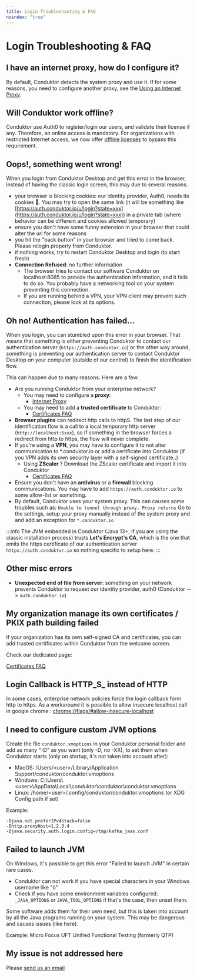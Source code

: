 ```yaml
---
title: Login Troubleshooting & FAQ
noindex: "true"
---
```


# Login Troubleshooting & FAQ

## I have an internet proxy, how do I configure it?

By default, Conduktor detects the system proxy and use it. If for some reasons, you need to configure another proxy, see the [Using an Internet Proxy](/desktop/conduktor-first-steps/login-troubleshooting/internet-proxy).

## Will Conduktor work offline?

Conduktor use Auth0 to register/login our users, and validate their license if any. Therefore, an online access is mandatory. For organizations with restricted Internet access, we now offer [offline licenses](/desktop/conduktor-first-steps/licenses-and-activations/offline-licenses) to bypass this requirement.

## Oops!, something went wrong!

When you login from Conduktor Desktop and get this error in the browser, instead of having the classic login screen, this may due to several reasons.

- your browser is blocking cookies: our identity provider, Auth0, needs its cookies 🍪. You may try to open the same link (it will be something like [https://auth.conduktor.io/u/login?state=xxx](https://auth.conduktor.io/u/login?state=xxx)) in a private tab (where behavior can be different and cookies allowed temporary)
- ensure you don't have some funny extension in your browser that could alter the url for some reasons
- you hit the "back button" in your browser and tried to come back. Please relogin properly from Conduktor.
- if nothing works, try to restart Conduktor Desktop and login (to start fresh)
- **Connection Refused**: no further information
  - The browser tries to contact our software Conduktor on localhost:8085 to provide the authentication information, and it fails to do so. You probably have a networking tool on your system preventing this connection.
  - If you are running behind a VPN, your VPN client may prevent such connection, please look at its options.

## Oh no! Authentication has failed...

When you login, you can stumbled upon this error in your browser. That means that something is either preventing Conduktor to contact our authentication server (`https://auth.conduktor.io`) or the other way around, something is preventing our authentication server to contact Conduktor Desktop on your computer (outside of our control) to finish the identification flow.

This can happen due to many reasons. Here are a few:

- Are you running Conduktor from your enterprise network?
  - You may need to configure a **proxy**:&#x20;
    - [Internet Proxy](/desktop/conduktor-first-steps/login-troubleshooting/internet-proxy)
  - You may need to add a **trusted certificate** to Conduktor:&#x20;
    - [Certificates FAQ](/desktop/conduktor-first-steps/login-troubleshooting/certificates-faq)
- **Browser plugins** can redirect http calls to httpS. The last step of our identification flow is a call to a local temporary http server (`http://localhost:5xxx`), so if something in the browser forces a redirect from http to https, the flow will never complete.
- If you're using a **VPN**, you may have to configure it to not alter communication to \*.conduktor.io or add a certificate into Conduktor (if you VPN adds its own security layer with a self-signed certificate..)
  - Using **ZScaler** ? Download the ZScaler certificate and import it into Conduktor
    - [Certificates FAQ](/desktop/conduktor-first-steps/login-troubleshooting/certificates-faq)
- Ensure you don't have an **antivirus** or a **firewall** blocking communications. You may have to add `https://auth.conduktor.io` to some allow-list or something.
- By default, Conduktor uses your system proxy. This can causes some troubles such as: `Unable to tunnel through proxy. Proxy returns` Go to the settings, setup your proxy manually instead of the system proxy and and add an exception for `*.conduktor.io`

:::info
The JVM embedded in Conduktor (Java 13+, if you are using the classic installation process) trusts
**Let's Encrypt's CA**, which is the one that emits the https certificate of our authentication
server `https://auth.conduktor.io` so nothing specific to setup here.
:::

## Other misc errors

- **Unexpected end of file from server**: something on your network prevents Conduktor to request our identity provider, auth0 (Conduktor --> `auth.conduktor.io`)

## My organization manage its own certificates / PKIX path building failed

If your organization has its own self-signed CA and certificates, you can add trusted certificates within Conduktor from the welcome screen.

Check our dedicated page:&#x20;

[Certificates FAQ](/desktop/conduktor-first-steps/login-troubleshooting/certificates-faq)

## Login Callback is HTTP_S\_ instead of HTTP

In some cases, enterprise network policies force the login callback form http to https. As a workaround it is possible to allow insecure localhost call in google chrome : [chrome://flags/#allow-insecure-localhost](chrome://flags/#allow-insecure-localhost)

## I need to configure custom JVM options

Create the file `conduktor.vmoptions` in your Conduktor personal folder and add as many "-D" as you want (only -D, no -XX), to set them when Conduktor starts (only on startup, it's not taken into account after):

- MacOS: /Users/&#60;user&#62;/Library/Application Support/conduktor/conduktor.vmoptions
- Windows: C:\Users\\&#60;user&#62;\AppData\Local\conduktor\conduktor\conduktor.vmoptions
- Linux: /home/&#60;user&#62;/.config/conduktor/conduktor.vmoptions (or XDG Config path if set)

Example:

```
-Djava.net.preferIPv4Stack=false
-Dhttp.proxyHost=1.2.3.4
-Djava.security.auth.login.config=/tmp/kafka_jaas.conf
```

## Failed to launch JVM

On Windows, it's possible to get this error "Failed to launch JVM" in certain rare cases.

- Conduktor can not work if you have special characters in your Windows username like "ö"
- Check if you have some environment variables configured: `_JAVA_OPTIONS` or `JAVA_TOOL_OPTIONS` if that's the case, then unset them.

Some software adds them for their own need, but this is taken into account by all the Java programs running on your system. This may be dangerous and causes issues (like here).

Example: Micro Focus UFT Unified Functional Testing (formerly QTP)

## My issue is not addressed here

Please [send us an email](mailto:support@conduktor.io?subject=Login%20Troubleshooting?body=Please%20include%20as%20much%20information%20as%20possible,%20as%20well%20as%20screenshots,%20or%20even%20better,%20videos)
